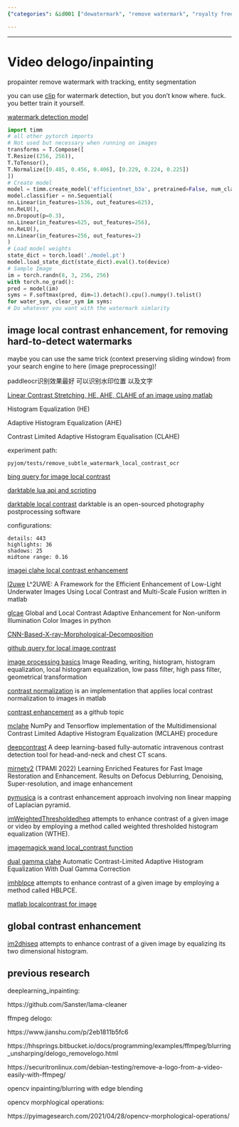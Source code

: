 ```yaml
---
{"categories": &id001 ["dewatermark", "remove watermark", "royalty free", "stub"], "category": "AI", "date": "2022-05-31 06:13:58", "description": "This article compares two methods for detecting and removing watermarks. Comment A focuses on video watermarks using specific transforms/models, while Comment B emphasizes local contrast enhancement for subtle watermark detection improvements.", "tags": *id001, "title": "Video Delogo_Inpainting"}

---
```


------

# Video delogo/inpainting

propainter remove watermark with tracking, entity segmentation

you can use [clip](https://github.com/LAION-AI/LAION-5B-WatermarkDetection) for watermark detection, but you don't know where. fuck. you better train it yourself.

[watermark detection model](https://wandb.ai/arkseal/laion-watermark-detection/artifacts/model/model/f88165bb9d2cbccc51b5)

```python
import timm
# all other pytorch imports
# Not used but necessary when running on images
transforms = T.Compose([
T.Resize((256, 256)),
T.ToTensor(),
T.Normalize([0.485, 0.456, 0.406], [0.229, 0.224, 0.225])
])
# Create model
model = timm.create_model('efficientnet_b3a', pretrained=False, num_classes=2)
model.classifier = nn.Sequential(
nn.Linear(in_features=1536, out_features=625),
nn.ReLU(),
nn.Dropout(p=0.3),
nn.Linear(in_features=625, out_features=256),
nn.ReLU(),
nn.Linear(in_features=256, out_features=2)
)
# Load model weights
state_dict = torch.load('./model.pt')
model.load_state_dict(state_dict).eval().to(device)
# Sample Image
im = torch.randn(8, 3, 256, 256)
with torch.no_grad():
pred = model(im)
syms = F.softmax(pred, dim=1).detach().cpu().numpy().tolist()
for water_sym, clear_sym in syms:
# Do whatever you want with the watermark simlarity

```

## image local contrast enhancement, for removing hard-to-detect watermarks

maybe you can use the same trick (context preserving sliding window) from your search engine to here (image preprocessing)!

paddleocr识别效果最好 可以识别水印位置 以及文字

[Linear Contrast Stretching, HE, AHE, CLAHE of an image using matlab](https://github.com/Tejesh-Raut/Image-Linear-Contrast-Stretching-HE-AHE-CLAHE-Gray-Scale-Transformation)

Histogram Equalization (HE)

Adaptive Histogram Equalization (AHE)

Contrast Limited Adaptive Histogram Equalisation (CLAHE)

experiment path:

`pyjom/tests/remove_subtle_watermark_local_contrast_ocr`

[bing query for image local contrast](https://cn.bing.com/search?q=image+local+contrast&qs=n&form=QBRE&sp=-1&pq=image+local+contrast&sc=2-20&sk=&cvid=55BB4B6B6AE74F8FA6271F34C6201403&ghsh=0&ghacc=0&ghpl=)

[darktable lua api and scripting](https://darktable-org.github.io/luadocs/lua.scripts.manual/scripts/examples/api_version)

[darktable local contrast](https://docs.darktable.org/usermanual/development/en/module-reference/processing-modules/local-contrast/) darktable is an open-sourced photography postprocessing software

configurations:

```log
details: 443
highlights: 36
shadows: 25
midtone range: 0.16

```

[imagej clahe local contrast enhancement](https://imagej.net/plugins/clahe)

[l2uwe](https://github.com/tunai/l2uwe) L^2UWE: A Framework for the Efficient Enhancement of Low-Light Underwater Images Using Local Contrast and Multi-Scale Fusion written in matlab

[glcae](https://github.com/pengyan510/glcae) Global and Local Contrast Adaptive Enhancement for Non-uniform Illumination Color Images in python

[CNN-Based-X-ray-Morphological-Decomposition](https://github.com/tahanimadmad/CNN-Based-X-ray-Morphological-Decomposition-)

[github query for local image contrast](https://github.com/search?p=2&q=image+local+contrast&type=Repositories)

[image processing basics](https://github.com/Auggen21/image_processing_basics) Image Reading, writing, histogram, histogram equalization, local histogram equalization, low pass filter, high pass filter, geometrical transformation

[contrast normalization](https://github.com/Dinista/Contrast-Normalization) is an implementation that applies local contrast normalization to images in matlab

[contrast enhancement](https://github.com/topics/contrast-enhancement?l=python) as a github topic

[mclahe](https://github.com/VincentStimper/mclahe) NumPy and Tensorflow implementation of the Multidimensional Contrast Limited Adaptive Histogram Equalization (MCLAHE) procedure

[deepcontrast](https://github.com/AIM-Harvard/DeepContrast) A deep learning-based fully-automatic intravenous contrast detection tool for head-and-neck and chest CT scans.

[mirnetv2](https://github.com/swz30/MIRNetv2) (TPAMI 2022) Learning Enriched Features for Fast Image Restoration and Enhancement. Results on Defocus Deblurring, Denoising, Super-resolution, and image enhancement

[pymusica](https://github.com/lafith/pymusica) is a contrast enhancement approach involving non linear mapping of Laplacian pyramid.

[imWeightedThresholdedheq](https://github.com/Mamdasn/imWeightedThresholdedheq) attempts to enhance contrast of a given image or video by employing a method called weighted thresholded histogram equalization (WTHE).

[imagemagick wand local_contrast function](https://www.geeksforgeeks.org/wand-local_contrast-function-python/)

[dual gamma clahe](https://github.com/dimimal/dual_gamma_clahe) Automatic Contrast-Limited Adaptive Histogram Equalization With Dual Gamma Correction

[imhblpce](https://github.com/Mamdasn/imhblpce) attempts to enhance contrast of a given image by employing a method called HBLPCE.

[matlab localcontrast for image](https://ww2.mathworks.cn/help/images/ref/localcontrast.html)

## global contrast enhancement

[im2dhiseq](https://github.com/Mamdasn/im2dhisteq)  attempts to enhance contrast of a given image by equalizing its two dimensional histogram.

## previous research

deeplearning_inpainting:

https://github.com/Sanster/lama-cleaner

ffmpeg delogo:

https://www.jianshu.com/p/2eb1811b5fc6

https://hhsprings.bitbucket.io/docs/programming/examples/ffmpeg/blurring_unsharping/delogo_removelogo.html

https://securitronlinux.com/debian-testing/remove-a-logo-from-a-video-easily-with-ffmpeg/

opencv inpainting/blurring with edge blending

opencv morphlogical operations:

https://pyimagesearch.com/2021/04/28/opencv-morphological-operations/


